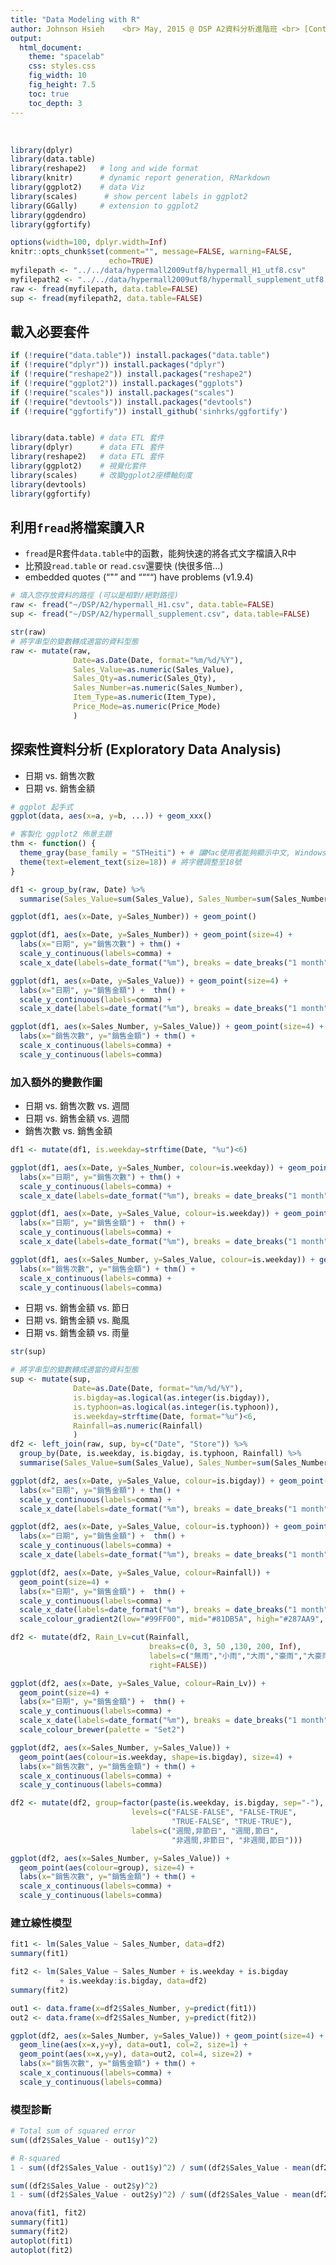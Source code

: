 ```yaml
---
title: "Data Modeling with R"
author: Johnson Hsieh    <br> May, 2015 @ DSP A2資料分析進階班 <br> [Contact me](mailto:johnson@dsp.im)｜[Data Analyst Training Program @ DSP](http://dsp.im/dsp-data-science-learning-map/) <br>   
output: 
  html_document:
    theme: "spacelab"
    css: styles.css
    fig_width: 10
    fig_height: 7.5
    toc: true
    toc_depth: 3
---
```

<br>
```r
library(dplyr)
library(data.table)
library(reshape2)   # long and wide format
library(knitr)      # dynamic report generation, RMarkdown
library(ggplot2)    # data Viz
library(scales)      # show percent labels in ggplot2
library(GGally)     # extension to ggplot2
library(ggdendro)
library(ggfortify)

options(width=100, dplyr.width=Inf)
knitr::opts_chunk$set(comment="", message=FALSE, warning=FALSE, 
                      echo=TRUE)
myfilepath <- "../../data/hypermall2009utf8/hypermall_H1_utf8.csv"
myfilepath2 <- "../../data/hypermall2009utf8/hypermall_supplement_utf8.csv" 
raw <- fread(myfilepath, data.table=FALSE)
sup <- fread(myfilepath2, data.table=FALSE)
```

## 載入必要套件
```r
if (!require("data.table")) install.packages("data.table")
if (!require("dplyr")) install.packages("dplyr") 
if (!require("reshape2")) install.packages("reshape2") 
if (!require("ggplot2")) install.packages("ggplots") 
if (!require("scales")) install.packages("scales") 
if (!require("devtools")) install.packages("devtools") 
if (!require("ggfortify")) install_github('sinhrks/ggfortify')


library(data.table) # data ETL 套件 
library(dplyr)      # data ETL 套件
library(reshape2)   # data ETL 套件
library(ggplot2)    # 視覺化套件
library(scales)     # 改變ggplot2座標軸刻度
library(devtools)
library(ggfortify)
```

## 利用`fread`將檔案讀入R
- `fread`是R套件`data.table`中的函數，能夠快速的將各式文字檔讀入R中    
- 比預設`read.table` or `read.csv`還要快 (快很多倍...)
- embedded quotes ("\"" and """") have problems (v1.9.4)
```r
# 填入您存放資料的路徑 (可以是相對/絕對路徑)
raw <- fread("~/DSP/A2/hypermall_H1.csv", data.table=FALSE)
sup <- fread("~/DSP/A2/hypermall_supplement.csv", data.table=FALSE)
```

```r
str(raw)
# 將字串型的變數轉成適當的資料型態
raw <- mutate(raw, 
              Date=as.Date(Date, format="%m/%d/%Y"),
              Sales_Value=as.numeric(Sales_Value), 
              Sales_Qty=as.numeric(Sales_Qty),
              Sales_Number=as.numeric(Sales_Number), 
              Item_Type=as.numeric(Item_Type),
              Price_Mode=as.numeric(Price_Mode)
              )
```


## 探索性資料分析 (Exploratory Data Analysis)
- 日期 vs. 銷售次數
- 日期 vs. 銷售金額

```r
# ggplot 起手式
ggplot(data, aes(x=a, y=b, ...)) + geom_xxx()
```
```r
# 客製化 ggplot2 佈景主題
thm <- function() {
  theme_gray(base_family = "STHeiti") + # 讓Mac使用者能夠顯示中文, Windows使用者應省略這行
  theme(text=element_text(size=18)) # 將字體調整至18號
}

df1 <- group_by(raw, Date) %>% 
  summarise(Sales_Value=sum(Sales_Value), Sales_Number=sum(Sales_Number))

ggplot(df1, aes(x=Date, y=Sales_Number)) + geom_point()

ggplot(df1, aes(x=Date, y=Sales_Number)) + geom_point(size=4) + 
  labs(x="日期", y="銷售次數") + thm() + 
  scale_y_continuous(labels=comma) +
  scale_x_date(labels=date_format("%m"), breaks = date_breaks("1 month"))

ggplot(df1, aes(x=Date, y=Sales_Value)) + geom_point(size=4) + 
  labs(x="日期", y="銷售金額") +  thm() + 
  scale_y_continuous(labels=comma) + 
  scale_x_date(labels=date_format("%m"), breaks = date_breaks("1 month"))

ggplot(df1, aes(x=Sales_Number, y=Sales_Value)) + geom_point(size=4) +
  labs(x="銷售次數", y="銷售金額") + thm() + 
  scale_x_continuous(labels=comma) + 
  scale_y_continuous(labels=comma) 
```

### 加入額外的變數作圖
- 日期 vs. 銷售次數 vs. 週間
- 日期 vs. 銷售金額 vs. 週間
- 銷售次數 vs. 銷售金額
```r
df1 <- mutate(df1, is.weekday=strftime(Date, "%u")<6)

ggplot(df1, aes(x=Date, y=Sales_Number, colour=is.weekday)) + geom_point(size=4) + 
  labs(x="日期", y="銷售次數") + thm() + 
  scale_y_continuous(labels=comma) +
  scale_x_date(labels=date_format("%m"), breaks = date_breaks("1 month"))

ggplot(df1, aes(x=Date, y=Sales_Value, colour=is.weekday)) + geom_point(size=4) + 
  labs(x="日期", y="銷售金額") +  thm() + 
  scale_y_continuous(labels=comma) + 
  scale_x_date(labels=date_format("%m"), breaks = date_breaks("1 month"))

ggplot(df1, aes(x=Sales_Number, y=Sales_Value, colour=is.weekday)) + geom_point(size=4) +
  labs(x="銷售次數", y="銷售金額") + thm() + 
  scale_x_continuous(labels=comma) + 
  scale_y_continuous(labels=comma) 
```

- 日期 vs. 銷售金額 vs. 節日
- 日期 vs. 銷售金額 vs. 颱風
- 日期 vs. 銷售金額 vs. 雨量
```r
str(sup)

# 將字串型的變數轉成適當的資料型態
sup <- mutate(sup,
              Date=as.Date(Date, format="%m/%d/%Y"),
              is.bigday=as.logical(as.integer(is.bigday)),
              is.typhoon=as.logical(as.integer(is.typhoon)),
              is.weekday=strftime(Date, format="%u")<6,
              Rainfall=as.numeric(Rainfall)
              )
df2 <- left_join(raw, sup, by=c("Date", "Store")) %>% 
  group_by(Date, is.weekday, is.bigday, is.typhoon, Rainfall) %>% 
  summarise(Sales_Value=sum(Sales_Value), Sales_Number=sum(Sales_Number))

ggplot(df2, aes(x=Date, y=Sales_Value, colour=is.bigday)) + geom_point(size=4) + 
  labs(x="日期", y="銷售金額") + thm() + 
  scale_y_continuous(labels=comma) +
  scale_x_date(labels=date_format("%m"), breaks = date_breaks("1 month"))

ggplot(df2, aes(x=Date, y=Sales_Value, colour=is.typhoon)) + geom_point(size=4) + 
  labs(x="日期", y="銷售金額") +  thm() + 
  scale_y_continuous(labels=comma) + 
  scale_x_date(labels=date_format("%m"), breaks = date_breaks("1 month"))

ggplot(df2, aes(x=Date, y=Sales_Value, colour=Rainfall)) + 
  geom_point(size=4) + 
  labs(x="日期", y="銷售金額") +  thm() + 
  scale_y_continuous(labels=comma) + 
  scale_x_date(labels=date_format("%m"), breaks = date_breaks("1 month")) + 
  scale_colour_gradient2(low="#99FF00", mid="#81DB5A", high="#287AA9", midpoint = 20)

df2 <- mutate(df2, Rain_Lv=cut(Rainfall,
                               breaks=c(0, 3, 50 ,130, 200, Inf), 
                               labels=c("無雨","小雨","大雨","豪雨","大豪雨"),
                               right=FALSE))

ggplot(df2, aes(x=Date, y=Sales_Value, colour=Rain_Lv)) + 
  geom_point(size=4) + 
  labs(x="日期", y="銷售金額") +  thm() + 
  scale_y_continuous(labels=comma) + 
  scale_x_date(labels=date_format("%m"), breaks = date_breaks("1 month")) + 
  scale_colour_brewer(palette = "Set2")

ggplot(df2, aes(x=Sales_Number, y=Sales_Value)) + 
  geom_point(aes(colour=is.weekday, shape=is.bigday), size=4) +
  labs(x="銷售次數", y="銷售金額") + thm() + 
  scale_x_continuous(labels=comma) + 
  scale_y_continuous(labels=comma) 

df2 <- mutate(df2, group=factor(paste(is.weekday, is.bigday, sep="-"), 
                           levels=c("FALSE-FALSE", "FALSE-TRUE", 
                                    "TRUE-FALSE", "TRUE-TRUE"),
                           labels=c("週間,非節日", "週間,節日", 
                                    "非週間,非節日", "非週間,節日")))

ggplot(df2, aes(x=Sales_Number, y=Sales_Value)) + 
  geom_point(aes(colour=group), size=4) +
  labs(x="銷售次數", y="銷售金額") + thm() + 
  scale_x_continuous(labels=comma) + 
  scale_y_continuous(labels=comma) 
```

### 建立線性模型
```r
fit1 <- lm(Sales_Value ~ Sales_Number, data=df2)
summary(fit1)

fit2 <- lm(Sales_Value ~ Sales_Number + is.weekday + is.bigday
           + is.weekday:is.bigday, data=df2)
summary(fit2)

out1 <- data.frame(x=df2$Sales_Number, y=predict(fit1))
out2 <- data.frame(x=df2$Sales_Number, y=predict(fit2))

ggplot(df2, aes(x=Sales_Number, y=Sales_Value)) + geom_point(size=4) +
  geom_line(aes(x=x,y=y), data=out1, col=2, size=1) +
  geom_point(aes(x=x,y=y), data=out2, col=4, size=2) +
  labs(x="銷售次數", y="銷售金額") + thm() + 
  scale_x_continuous(labels=comma) + 
  scale_y_continuous(labels=comma)

```

### 模型診斷
```r
# Total sum of squared error
sum((df2$Sales_Value - out1$y)^2) 

# R-squared
1 - sum((df2$Sales_Value - out1$y)^2) / sum((df2$Sales_Value - mean(df2$Sales_Value))^2)

sum((df2$Sales_Value - out2$y)^2)
1 - sum((df2$Sales_Value - out2$y)^2) / sum((df2$Sales_Value - mean(df2$Sales_Value))^2)

anova(fit1, fit2)
summary(fit1)
summary(fit2)
autoplot(fit1)
autoplot(fit2)
```


